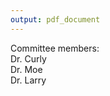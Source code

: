 ```yaml
---
output: pdf_document
---
```


\begin{centering}

\vspace*{2 cm}

\LARGE

{\bf My Dissertation Title}

\vspace{1.5 cm}
\normalsize
By

\vspace{1.5 cm}

\Large
Your Name

\vspace{3 cm}

\normalsize
A dissertation proposal for the degree of  

\vspace{0.5 cm}
Doctor of Philosophy in [Department]

\vspace{0.5 cm}
University Name

\vspace{0.5 cm}
January 1, 2020

\end{centering}

\vspace{3 cm}

\normalsize 
Committee members:  
Dr. Curly  
Dr. Moe  
Dr. Larry  

